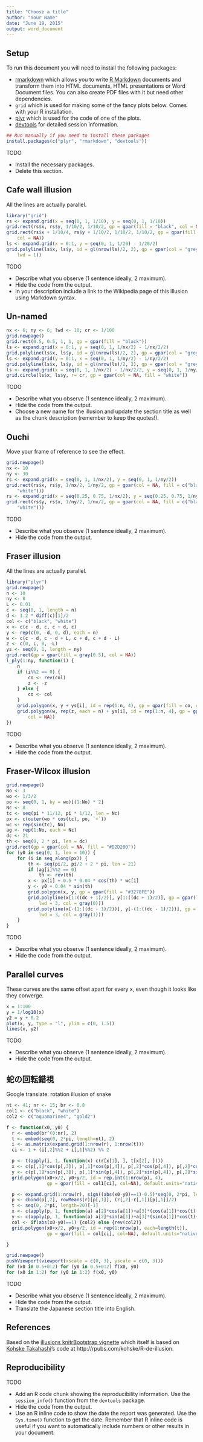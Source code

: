 ```yaml
---
title: "Choose a title"
author: "Your Name"
date: "June 19, 2015"
output: word_document
---
```


## Setup

To run this document you will need to install the following packages:

* [rmarkdown](http://cran.r-project.org/web/packages/rmarkdown/index.html) which allows you to write [R Markdown](http://rmarkdown.rstudio.com/) documents and transform them into HTML documents, HTML presentations or Word Document files. You can also create PDF files with it but need other dependencies.
* `grid` which is used for making some of the fancy plots below. Comes with your R installation.
* [plyr](http://cran.r-project.org/web/packages/plyr/index.html) which is used for the code of one of the plots.
* [devtools](http://cran.r-project.org/web/packages/devtools/index.html) for detailed session information.

```r
## Run manually if you need to install these packages
install.packages(c("plyr", "rmarkdown", "devtools"))
```

TODO

* Install the necessary packages.
* Delete this section.



## Cafe wall illusion

All the lines are actually parallel.

```r
library("grid")
rs <- expand.grid(x = seq(0, 1, 1/10), y = seq(0, 1, 1/10))
grid.rect(rs$x, rs$y, 1/10/2, 1/10/2, gp = gpar(fill = "black", col = NA))
grid.rect(rs$x + 1/10/4, rs$y + 1/10/2, 1/10/2, 1/10/2, gp = gpar(fill = "black", 
    col = NA))
ls <- expand.grid(x = 0:1, y = seq(0, 1, 1/20) - 1/20/2)
grid.polyline(ls$x, ls$y, id = gl(nrow(ls)/2, 2), gp = gpar(col = "grey50", 
    lwd = 1))
```

TODO

* Describe what you observe (1 sentence ideally, 2 maximum).
* Hide the code from the output.
* In your description include a link to the Wikipedia page of this illusion using Markdown syntax.


## Un-named

```r
nx <- 6; ny <- 6; lwd <- 10; cr <- 1/100
grid.newpage()
grid.rect(0.5, 0.5, 1, 1, gp = gpar(fill = "black"))
ls <- expand.grid(x = 0:1, y = seq(0, 1, 1/nx/2) - 1/nx/2/2)
grid.polyline(ls$x, ls$y, id = gl(nrow(ls)/2, 2), gp = gpar(col = "grey", lwd = lwd))
ls <- expand.grid(y = 0:1, x = seq(0, 1, 1/ny/2) - 1/ny/2/2)
grid.polyline(ls$x, ls$y, id = gl(nrow(ls)/2, 2), gp = gpar(col = "grey", lwd = lwd))
ls <- expand.grid(x = seq(0, 1, 1/nx/2) - 1/nx/2/2, y = seq(0, 1, 1/ny/2) - 1/ny/2/2)
grid.circle(ls$x, ls$y, r= cr, gp = gpar(col = NA, fill = "white"))
```

TODO

* Describe what you observe (1 sentence ideally, 2 maximum).
* Hide the code from the output.
* Choose a new name for the illusion and update the section title as well as the chunk description (remember to keep the quotes!).



## Ouchi

Move your frame of reference to see the effect.

```r
grid.newpage()
nx <- 10
ny <- 30
rs <- expand.grid(x = seq(0, 1, 1/nx/2), y = seq(0, 1, 1/ny/2))
grid.rect(rs$x, rs$y, 1/nx/2, 1/ny/2, gp = gpar(col = NA, fill = c("black", 
    "white")))
rs <- expand.grid(x = seq(0.25, 0.75, 1/nx/2), y = seq(0.25, 0.75, 1/ny/2))
grid.rect(rs$y, rs$x, 1/ny/2, 1/nx/2, gp = gpar(col = NA, fill = c("black", 
    "white")))
```

TODO

* Describe what you observe (1 sentence ideally, 2 maximum).
* Hide the code from the output.



## Fraser illusion

All the lines are actually parallel.

```r
library("plyr")
grid.newpage()
n <- 10
ny <- 8
L <- 0.01
c <- seq(0, 1, length = n)
d <- 1.2 * diff(c)[1]/2
col <- c("black", "white")
x <- c(c - d, c, c + d, c)
y <- rep(c(0, -d, 0, d), each = n)
w <- c(c - d, c - d + L, c + d, c + d - L)
z <- c(0, L, 0, -L)
ys <- seq(0, 1, length = ny)
grid.rect(gp = gpar(fill = gray(0.5), col = NA))
l_ply(1:ny, function(i) {
    n
    if (i%%2 == 0) {
        co <- rev(col)
        z <- -z
    } else {
        co <- col
    }
    grid.polygon(x, y + ys[i], id = rep(1:n, 4), gp = gpar(fill = co, col = NA))
    grid.polygon(w, rep(z, each = n) + ys[i], id = rep(1:n, 4), gp = gpar(fill = rev(co), 
        col = NA))
})
```

TODO

* Describe what you observe (1 sentence ideally, 2 maximum).
* Hide the code from the output.


## Fraser-Wilcox illusion

```r
grid.newpage()
No <- 3
wo <- 1/3/2
po <- seq(0, 1, by = wo)[(1:No) * 2]
Nc <- 8
tc <- seq(pi * 11/12, pi * 1/12, len = Nc)
px <- c(outer(wo * cos(tc), po, `+`))
wc <- rep(sin(tc), No)
ag <- rep(1:No, each = Nc)
dc <- 21
th <- seq(0, 2 * pi, len = dc)
grid.rect(gp = gpar(col = NA, fill = "#D2D200"))
for (y0 in seq(0, 1, len = 10)) {
    for (i in seq_along(px)) {
        th <- seq(pi/2, pi/2 + 2 * pi, len = 21)
        if (ag[i]%%2 == 0) 
            th <- rev(th)
        x <- px[i] + 0.5 * 0.04 * cos(th) * wc[i]
        y <- y0 + 0.04 * sin(th)
        grid.polygon(x, y, gp = gpar(fill = "#3278FE"))
        grid.polyline(x[1:((dc + 1)/2)], y[1:((dc + 1)/2)], gp = gpar(lineend = "butt", 
            lwd = 3, col = gray(0)))
        grid.polyline(x[-(1:((dc - 1)/2))], y[-(1:((dc - 1)/2))], gp = gpar(lineend = "butt", 
            lwd = 3, col = gray(1)))
    }
}
```

TODO

* Describe what you observe (1 sentence ideally, 2 maximum).
* Hide the code from the output.


## Parallel curves

These curves are the same offset apart for every x, even though it looks like they converge.

```r
x = 1:100
y = 1/log10(x)
y2 = y + 0.2
plot(x, y, type = "l", ylim = c(0, 1.5))
lines(x, y2)
```

TODO

* Describe what you observe (1 sentence ideally, 2 maximum).
* Hide the code from the output.

## 蛇の回転錯視

Google translate: rotation illusion of snake

```r
nt <- 41; nr <- 15; br <- 0.8
col1 <- c("black", "white")
col2 <- c("aquamarine4", "gold2")

f <- function(x0, y0) {
  r <- embed(br^(0:nr), 2)
  t <- embed(seq(0, 2*pi, length=nt), 2)
  i <- as.matrix(expand.grid(1:nrow(r), 1:nrow(t)))
  ci <- 1 + (i[,2]%%2 + i[,1]%%2) %% 2

  p <- t(apply(i, 1, function(x) c(r[x[1], ], t[x[2], ])))
  x <- c(p[,1]*cos(p[,3]), p[,1]*cos(p[,4]), p[,2]*cos(p[,4]), p[,2]*cos(p[,3]))
  y <- c(p[,1]*sin(p[,3]), p[,1]*sin(p[,4]), p[,2]*sin(p[,4]), p[,2]*sin(p[,3]))
  grid.polygon(x0+x/2, y0+y/2, id = rep.int(1:nrow(p), 4),
               gp = gpar(fill = col1[ci], col=NA), default.units="native")

  p <- expand.grid(1:nrow(r), sign((abs(x0-y0)==1)-0.5)*seq(0, 2*pi, length=41)[-1])
  p <- cbind(p[,2], rowMeans(r)[p[,1]], (r[,2]-r[,1])[p[,1]]/2)
  t <- seq(0, 2*pi, length=20)[-1]
  x <- c(apply(p, 1, function(a) a[2]*cos(a[1])+a[3]*(cos(a[1])*cos(t)-0.5*sin(a[1])*sin(t))))
  y <- c(apply(p, 1, function(a) a[2]*sin(a[1])+a[3]*(sin(a[1])*cos(t)+0.5*cos(a[1])*sin(t))))
  col <- if(abs(x0-y0)==1) {col2} else {rev(col2)}
  grid.polygon(x0+x/2, y0+y/2, id = rep(1:nrow(p), each=length(t)),
               gp = gpar(fill = col[ci], col=NA), default.units="native")

}

grid.newpage()
pushViewport(viewport(xscale = c(0, 3), yscale = c(0, 3)))
for (x0 in 0.5+0:2) for (y0 in 0.5+0:2) f(x0, y0)
for (x0 in 1:2) for (y0 in 1:2) f(x0, y0)
```

TODO

* Describe what you observe (1 sentence ideally, 2 maximum).
* Hide the code from the output.
* Translate the Japanese section title into English.


## References

Based on the [illusions knitrBootstrap vignette](http://cran.r-project.org/web/packages/knitrBootstrap/vignettes/illusions.html) which itself is based on [Kohske Takahashi](https://twitter.com/kohske)'s code at http://rpubs.com/kohske/R-de-illusion.

## Reproducibility

TODO

* Add an R code chunk showing the reproducibility information. Use the `session_info()` function from the `devtools` package.
* Hide the code from the output.
* Use an R inline code to show the date the report was generated. Use the `Sys.time()` function to get the date. Remember that R inline code is useful if you want to automatically include numbers or other results in your document.
